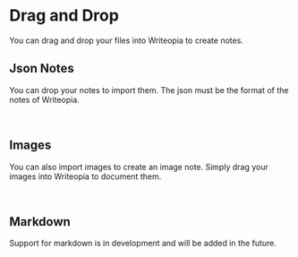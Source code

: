 
# Drag and Drop

You can drag and drop your files into Writeopia to create notes.


## Json Notes
You can drop your notes to import them. The json must be the format of the notes of Writeopia.

<ReactPlayer playing={false} controls url={drag_note} />
<br/>

## Images
You can also import images to create an image note. Simply drag your images into Writeopia to document them.

<ReactPlayer playing={false} controls url={drag_image} />
<br/>

## Markdown
Support for markdown is in development and will be added in the future.
